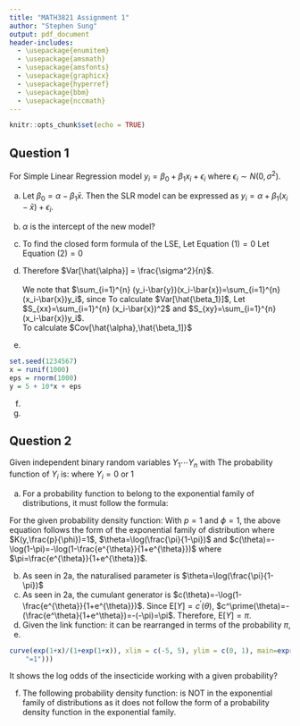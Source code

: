 ```yaml
---
title: "MATH3821 Assignment 1"
author: "Stephen Sung"
output: pdf_document
header-includes:
  - \usepackage{enumitem}
  - \usepackage{amsmath}
  - \usepackage{amsfonts}
  - \usepackage{graphicx}
  - \usepackage{hyperref}
  - \usepackage{bbm}
  - \usepackage{nccmath}
---
```


```r
knitr::opts_chunk$set(echo = TRUE)
```

## Question 1

For Simple Linear Regression model $y_i=\beta_0+\beta_1 x_i + \epsilon_i$ where $\epsilon_i \sim N(0,\sigma^2)$.

a) Let $\beta_0 = \alpha - \beta_1 \bar{x}$. Then the SLR model can be expressed as $y_i=\alpha+\beta_1(x_i-\bar{x})+\epsilon_i$.

b) $\alpha$ is the intercept of the new model?

c) To find the closed form formula of the LSE,
\begin{align}
    RSS(\beta_1) &= \sum_{i=1}^{n} [y_i-(\alpha+\beta_1(x_i-\bar{x}))]^2 \nonumber \\
    \frac{\text{d}RSS(\beta_1)}{\text{d}\alpha} &= -2 \sum_{i=1}^{n} (y_i-(\alpha+\beta_1(x_i-\bar{x})))\\
    \frac{\text{d}RSS(\beta_1)}{\text{d}\beta_1} &= -2 \sum_{i=1}^{n}   \left(y_i-(\alpha+\beta_1(x_i-\bar{x}))(x_i -\bar{x})\right)  
  \end{align}
  Let Equation $(1) = 0$
  \begin{align*}
    &-2 \sum_{i=1}^{n} (y_i-(\hat{\alpha}+\hat{\beta_1}(x_i-\bar{x}))) = 0 \\
    &\sum_{i=1}^{n} y_i - \sum_{i=1}^{n} \hat{\alpha_i} - \sum_{i=1}^{n} \hat{\beta_1}x_i + \sum_{i=1}^{n} \hat{\beta_1}\bar{x} = 0 \\
   & n \hat{\alpha_i} = \sum_{i=1}^{n} y_i - \hat{\beta_1} \sum_{i=1}^{n}x_i + n\hat{\beta_1}\bar{x} \\
    &\hat{\alpha_i} = \frac{1}{n}\sum_{i=1}^{n} y_i -\hat{\beta_1}\bar{x}+\hat{\beta_1}\bar{x} \\
    &\hat{\alpha_i} = \bar{y}
  \end{align*}
  Let Equation $(2) = 0$ 
  \begin{align*}
    &-2 \sum_{i=1}^{n} \left(y_i-(\hat{\alpha}+\hat{\beta_1}(x_i-\bar{x}))(x_i -\bar{x})\right) = 0 \\
    &\sum_{i=1}^{n} y_i(x_i-\bar{x})-\sum_{i=1}^{n}\hat{\alpha}(x_i-\bar{x}) -\sum_{i=1}^{n} \hat{\beta_1}(x_i-\bar{x})^2 = 0 \\
    &\hat{\beta_1} \sum_{i=1}^{n} (x_i-\bar{x})^2 = \sum_{i=1}^{n} (y_i-\hat{\alpha})(x_i-\bar{x}) \\ \intertext{since $\hat{\alpha} = \bar{y}$}
    &\hat{\beta_1} = \frac{\sum_{i=1}^{n} (y_i-\bar{y})(x_i-\bar{x})}{\sum_{i=1}^{n} (x_i-\bar{x})^2}
  \end{align*}

d) 
  \begin{align*}
    Var[\hat{\alpha}] &= Var\left[ \frac{1}{n} \sum_{i=1}^{n} y_i \right] \\
    &= \frac{1}{n^2} Var \left[ \sum_{i=1}^{n} y_i \right] \\ \intertext{Since all $y_i$'s are uncorrelated}
    &= \frac{1}{n^2} \sum_{i=1}^{n} Var [y_i] \\
    &= \frac{1}{n^2} \sum_{i=1}^{n} \sigma^2 \\
    &= \frac{n \sigma^2}{n^2} \\
    &= \frac{\sigma^2}{n} \\
  \end{align*}
  Therefore $Var[\hat{\alpha}] = \frac{\sigma^2}{n}$. \
  \
  We note that $\sum_{i=1}^{n} (y_i-\bar{y})(x_i-\bar{x})=\sum_{i=1}^{n} (x_i-\bar{x})y_i$, since
  \begin{align*}
    &\sum_{i=1}^{n} (y_i-\bar{y})(x_i-\bar{x}) = \sum_{i=1}^{n} y_i(x_i-\bar{x}) - \sum_{i=1}^{n} \bar{y}(x_i-\bar{x}) \\ \intertext{and we notice that}
    &\sum_{i=1}^{n} (x_i-\bar{x}) = \sum_{i=1}^{n} x_i - \frac{1}{n}n\sum_{i=1}^{n} x_i = 0
  \end{align*}
  To calculate $Var[\hat{\beta_1}]$,
  \begin{align*}
    Var[\hat{\beta_1}]&=Var\left[\frac{\sum_{i=1}^{n} (x_i-\bar{x})y_i}{\sum_{i=1}^{n} (x_i-\bar{x})^2}\right] \\
    &= \frac{1}{\left(\sum_{i=1}^{n} (x_i-\bar{x})^2\right)^2} Var\left[\sum_{i=1}^{n}(x_i-\bar{x})y_i\right] \\
    &= \frac{1}{\left(\sum_{i=1}^{n} (x_i-\bar{x})^2\right)^2}\sum_{i=1}^{n} Var\left[(x_i-\bar{x})y_i\right] \\
    &= \frac{1}{\left(\sum_{i=1}^{n} (x_i-\bar{x})^2\right)^2}\sum_{i=1}^{n} (x_i-\bar{x}) Var\left[y_i\right] \\
    &= \frac{1}{\left(\sum_{i=1}^{n} (x_i-\bar{x})^2\right)^2}\sum_{i=1}^{n} (x_i-\bar{x}) \sigma^2 \\
    &= \frac{\sigma^2}{\sum_{i=1}^{n} (x_i-\bar{x})^2}
  \end{align*}
  Let $S_{xx}=\sum_{i=1}^{n} (x_i-\bar{x})^2$ and $S_{xy}=\sum_{i=1}^{n} (x_i-\bar{x})y_i$.
  \
  To calculate $Cov[\hat{\alpha},\hat{\beta_1]}$
  \begin{align*}
    Cov[\hat{\alpha},\hat{\beta_1]} &= Cov[\bar{y},\hat{\beta_1}] \\
    &= Cov\left[\bar{y},\frac{S_{xy}}{S_{xx}}\right] \\
    &= \frac{1}{S_{xx}}Cov\left[\bar{y},S_{xy}\right] \\
    &= \frac{1}{S_{xx}}Cov\left[\frac{1}{n}\sum_{i=1}^{n}y,S_{xy}\right] \\
    &= \frac{1}{n S_{xx}}Cov\left[ \sum_{i=1}^{n} y, \sum_{j=1}^{n} (x_j-\bar{x})y_j)\right] \\
    &= \frac{1}{n S_{xx}} \sum_{i=1}^{n} \sum_{j=1}^{n} (x_j-\bar{x}) Cov[ y_i,y_j] \\
    &= \frac{1}{n S_{xx}} \sum_{i=j}^{n} (x_i-\bar{x}) \sigma^2 \\
    &= 0
  \end{align*}
  
e) 
```r
set.seed(1234567)
x = runif(1000)
eps = rnorm(1000)
y = 5 + 10*x + eps
```

f)

g)
  
## Question 2
Given \textit{n} independent binary random variables $Y_1 \cdots Y_n$ with
\begin{align*}
  P(Y_i=1)=\pi_i \text{  and  } P(Y_i=0)=1-\pi_i 
\end{align*} 
The probability function of $Y_i$ is:
\begin{align*}
  \pi_i^{Y_i}(1-\pi_i)^{1-Y_i}
\end{align*} 
where $Y_i=0$ or $1$

a) For a probability function to belong to the exponential family of distributions, it must follow the formula:

 \begin{align*}
    f(y;\theta,\phi)=K(y,\frac{p}{\phi})\exp\left(\frac{p}{\phi}\{y\theta-c(\theta)\}\right)
  \end{align*}
  For the given probability density function:
  \begin{align*}
    f(y;\pi) &= \pi_i^{y}(1-\pi_i)^{1-y} \\
    &= \exp\left(\log\pi_i^{y}(1-\pi_i)^{1-y}\right) \\
    &= \exp\left(\log\pi_i^{y}+\log(1-\pi_i)^{1-y})\right) \\
    &= \exp\left(y\log\pi_i+(1-y)\log(1-\pi_i)\right) \\
    &= \exp\left(y\log(\frac{\pi}{1-\pi})+\log(1-\pi)\right) \\
  \end{align*}
  With $p=1$ and $\phi=1$, the above equation follows the form of the exponential family of distribution where
  $K(y,\frac{p}{\phi})=1$, $\theta=\log(\frac{\pi}{1-\pi})$ and $c(\theta)=-\log(1-\pi)=-\log(1-\frac{e^{\theta}}{1+e^{\theta}})$ where $\pi=\frac{e^{\theta}}{1+e^{\theta}}$.
  
b) As seen in 2a, the naturalised parameter is $\theta=\log(\frac{\pi}{1-\pi})$
c) As seen in 2a, the cumulant generator is $c(\theta)=-\log(1-\frac{e^{\theta}}{1+e^{\theta}})$.
  Since $\text{E}[Y]=c^\prime(\theta)$,
  $c^\prime(\theta)=-(\frac{e^\theta}{1+e^\theta})=-(-\pi)=\pi$.
  Therefore, $\text{E}[Y]=\pi$.
d) Given the link function:
\begin{align*}
    g(\pi)=\log(\frac{\pi}{1-\pi})=e^{x^{T}\beta}
  \end{align*}
  it can be rearranged in terms of the probability $\pi$,
  \begin{align*}
    e^{x^{T}\beta}&=\log(\frac{\pi}{1-\pi}) \\
    e^{x^{T}\beta}-\pi e^{x^{T}\beta}&=\pi \\
    \pi &= \frac{e^{x^{T}\beta}}{1+e^{x^{T}\beta}}
  \end{align*}
e) 
```r
curve(exp(1+x)/(1+exp(1+x)), xlim = c(-5, 5), ylim = c(0, 1), main=expression(paste("Sampled values, ", mu, "=5, ", sigma,
    "=1")))
```
It shows the log odds of the insecticide working with a given probability?

f) The following probability density function:
\begin{align*}
    f(y;\theta)=\frac{1}{\phi}\exp\left(\frac{(y-\theta)}{\phi}-\exp\left[\frac{(y-\theta)}{\phi}\right]\right)
  \end{align*}
  is NOT in the exponential family of distributions as it does not follow the form of a probability density function in the exponential family.


